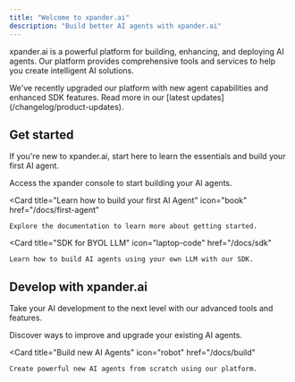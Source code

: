 ```yaml
---
title: "Welcome to xpander.ai"
description: "Build better AI agents with xpander.ai"
---
```


xpander.ai is a powerful platform for building, enhancing, and deploying AI agents. Our platform provides comprehensive tools and services to help you create intelligent AI solutions.

<Note>
  We've recently upgraded our platform with new agent capabilities and enhanced SDK features. Read more in our [latest updates](/changelog/product-updates).
</Note>

## Get started

If you're new to xpander.ai, start here to learn the essentials and build your first AI agent.

<CardGroup cols={3}>
  <Card 
    title="Launch Console" 
    icon="rocket"
    href="/docs/console"
  >
    Access the xpander console to start building your AI agents.
  </Card>

  <Card 
    title="Learn how to build your first AI Agent" 
    icon="book"
    href="/docs/first-agent"
  >
    Explore the documentation to learn more about getting started.
  </Card>

  <Card 
    title="SDK for BYOL LLM" 
    icon="laptop-code"
    href="/docs/sdk"
  >
    Learn how to build AI agents using your own LLM with our SDK.
  </Card>
</CardGroup>

## Develop with xpander.ai

Take your AI development to the next level with our advanced tools and features.

<CardGroup cols={2}>
  <Card 
    title="Enhance existing AI Agents" 
    icon="wand-magic-sparkles"
    href="/docs/enhance"
  >
    Discover ways to improve and upgrade your existing AI agents.
  </Card>

  <Card 
    title="Build new AI Agents" 
    icon="robot"
    href="/docs/build"
  >
    Create powerful new AI agents from scratch using our platform.
  </Card>
</CardGroup>